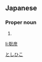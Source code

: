 ==Japanese==
{{ja-kanjitab|聡|彦}}

===Proper noun===
{{ja-pos|proper|としひこ}}

# {{given name|male|lang=ja}}

[[Category:Japanese male given names|としひこ]]

[[li:聡彦]]